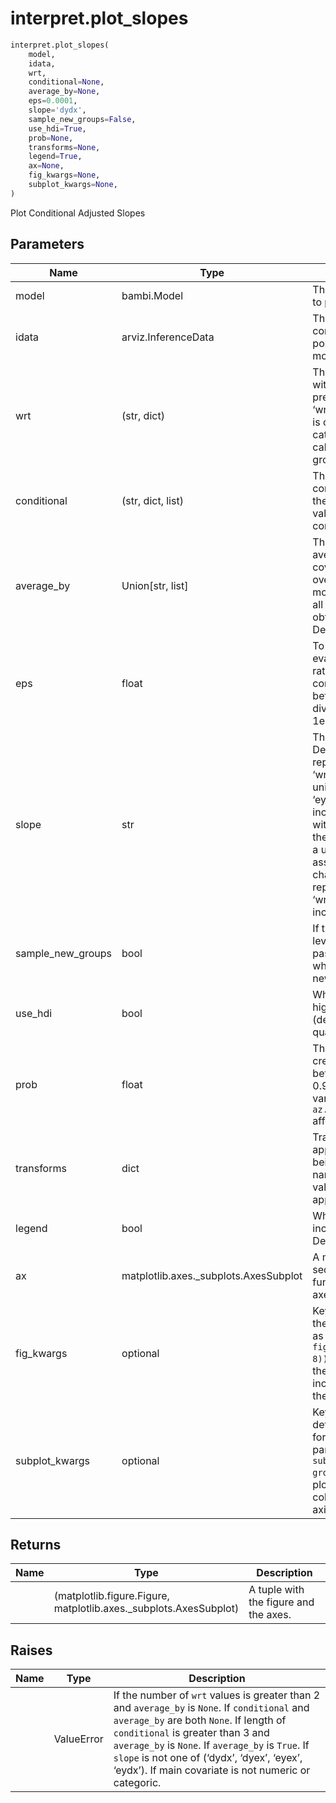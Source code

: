 # interpret.plot_slopes { #bambi.interpret.plot_slopes }

```python
interpret.plot_slopes(
    model,
    idata,
    wrt,
    conditional=None,
    average_by=None,
    eps=0.0001,
    slope='dydx',
    sample_new_groups=False,
    use_hdi=True,
    prob=None,
    transforms=None,
    legend=True,
    ax=None,
    fig_kwargs=None,
    subplot_kwargs=None,
)
```

Plot Conditional Adjusted Slopes

## Parameters {.doc-section .doc-section-parameters}

| Name              | Type                                  | Description                                                                                                                                                                                                                                                                                                                                                                                                                                                   | Default    |
|-------------------|---------------------------------------|---------------------------------------------------------------------------------------------------------------------------------------------------------------------------------------------------------------------------------------------------------------------------------------------------------------------------------------------------------------------------------------------------------------------------------------------------------------|------------|
| model             | bambi.Model                           | The model for which we want to plot the predictions.                                                                                                                                                                                                                                                                                                                                                                                                          | _required_ |
| idata             | arviz.InferenceData                   | The InferenceData object that contains the samples from the posterior distribution of the model.                                                                                                                                                                                                                                                                                                                                                              | _required_ |
| wrt               | (str, dict)                           | The slope of the regression with respect to (wrt) this predictor will be computed. If 'wrt' is numeric, the derivative is computed, else if string or categorical, 'comparisons' is called to compute difference in group means.                                                                                                                                                                                                                              | _required_ |
| conditional       | (str, dict, list)                     | The covariates we would like to condition on. If dict, keys are the covariate names and values are the values to condition on.                                                                                                                                                                                                                                                                                                                                | `None`     |
| average_by        | Union\[str, list\]                    | The covariates we would like to average by. The passed covariate(s) will marginalize over the other covariates in the model. If True, it averages over all covariates in the model to obtain the average estimate. Defaults to `None`.                                                                                                                                                                                                                        | `None`     |
| eps               | float                                 | To compute the slope, 'wrt' is evaluated at wrt +/- 'eps'. The rate of change is then computed as the difference between the two values divided by 'eps'. Defaults to 1e-4.                                                                                                                                                                                                                                                                                   | `0.0001`   |
| slope             | str                                   | The type of slope to compute. Defaults to 'dydx'. 'dydx' represents a unit increase in 'wrt' is associated with an n-unit change in the response. 'eyex' represents a percentage increase in 'wrt' is associated with an n-percent change in the response. 'eydx' represents a unit increase in 'wrt' is associated with an n-percent change in the response. 'dyex' represents a percent change in 'wrt' is associated with a unit increase in the response. | `'dydx'`   |
| sample_new_groups | bool                                  | If the model contains group-level effects, and data is passed for unseen groups, whether to sample from the new groups. Defaults to `False`.                                                                                                                                                                                                                                                                                                                  | `False`    |
| use_hdi           | bool                                  | Whether to compute the highest density interval (defaults to True) or the quantiles.                                                                                                                                                                                                                                                                                                                                                                          | `True`     |
| prob              | float                                 | The probability for the credibility intervals. Must be between 0 and 1. Defaults to 0.94. Changing the global variable `az.rcParam["stats.hdi_prob"]` affects this default.                                                                                                                                                                                                                                                                                   | `None`     |
| transforms        | dict                                  | Transformations that are applied to each of the variables being plotted. The keys are the name of the variables, and the values are functions to be applied. Defaults to `None`.                                                                                                                                                                                                                                                                              | `None`     |
| legend            | bool                                  | Whether to automatically include a legend in the plot. Defaults to `True`.                                                                                                                                                                                                                                                                                                                                                                                    | `True`     |
| ax                | matplotlib.axes._subplots.AxesSubplot | A matplotlib axes object or a sequence of them. If None, this function instantiates a new axes object. Defaults to `None`.                                                                                                                                                                                                                                                                                                                                    | `None`     |
| fig_kwargs        | optional                              | Keyword arguments passed to the matplotlib figure function as a dict. For example, `fig_kwargs=dict(figsize=(11, 8)), sharey=True` would make the figure 11 inches wide by 8 inches high and would share the y-axis values.                                                                                                                                                                                                                                   | `None`     |
| subplot_kwargs    | optional                              | Keyword arguments used to determine the covariates used for the horizontal, group, and panel axes. For example, `subplot_kwargs=dict(main="x", group="y", panel="z")` would plot the horizontal axis as `x`, the color (hue) as `y`, and the panel axis as `z`.                                                                                                                                                                                               | `None`     |

## Returns {.doc-section .doc-section-returns}

| Name   | Type                                                              | Description                           |
|--------|-------------------------------------------------------------------|---------------------------------------|
|        | (matplotlib.figure.Figure, matplotlib.axes._subplots.AxesSubplot) | A tuple with the figure and the axes. |

## Raises {.doc-section .doc-section-raises}

| Name   | Type       | Description                                                                                                                                                                                                                                                                                                                                  |
|--------|------------|----------------------------------------------------------------------------------------------------------------------------------------------------------------------------------------------------------------------------------------------------------------------------------------------------------------------------------------------|
|        | ValueError | If the number of `wrt` values is greater than 2 and `average_by` is `None`. If `conditional` and `average_by` are both `None`. If length of `conditional` is greater than 3 and `average_by` is `None`. If `average_by` is `True`. If `slope` is not one of ('dydx', 'dyex', 'eyex', 'eydx'). If main covariate is not numeric or categoric. |